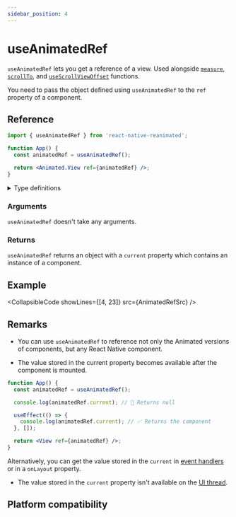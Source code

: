 ```yaml
---
sidebar_position: 4
---
```


# useAnimatedRef

`useAnimatedRef` lets you get a reference of a view. Used alongside [`measure`](/docs/next/advanced/measure), [`scrollTo`](/docs/next/scroll/scrollTo), and [`useScrollViewOffset`](/docs/next/scroll/useScrollViewOffset) functions.

You need to pass the object defined using `useAnimatedRef` to the `ref` property of a component.

## Reference

```jsx
import { useAnimatedRef } from 'react-native-reanimated';

function App() {
  const animatedRef = useAnimatedRef();

  return <Animated.View ref={animatedRef} />;
}
```

<details>
<summary>Type definitions</summary>

```typescript
function useAnimatedRef<T extends Component>(): AnimatedRef<T>;
```

</details>

### Arguments

`useAnimatedRef` doesn't take any arguments.

### Returns

`useAnimatedRef` returns an object with a `current` property which contains an instance of a component.

## Example


<CollapsibleCode showLines={[4, 23]} src={AnimatedRefSrc} />

## Remarks

- You can use `useAnimatedRef` to reference not only the Animated versions of components, but any React Native component.

- The value stored in the current property becomes available after the component is mounted.

<Indent>

```jsx
function App() {
  const animatedRef = useAnimatedRef();

  console.log(animatedRef.current); // 🚩 Returns null

  useEffect(() => {
    console.log(animatedRef.current); // ✅ Returns the component
  }, []);

  return <View ref={animatedRef} />;
}
```

Alternatively, you can get the value stored in the `current` in [event handlers](https://react.dev/learn/responding-to-events) or in a `onLayout` property.

</Indent>

- The value stored in the `current` property isn't available on the [UI thread](/docs/next/fundamentals/glossary#ui-thread).

## Platform compatibility

<PlatformCompatibility android ios web />
